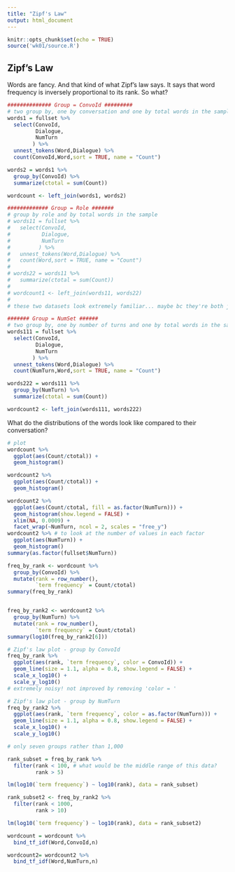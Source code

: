 ```yaml
---
title: "Zipf's Law"
output: html_document
---
```


```r
knitr::opts_chunk$set(echo = TRUE)
source('wk01/source.R')
```

## Zipf's Law
Words are fancy. And that kind of what Zipf's law says. It says that word frequency is inversely proportional to its rank. So what? 
```r
############## Group = ConvoId #########
# two group by, one by conversation and one by total words in the sample
words1 = fullset %>% 
  select(ConvoId,
         Dialogue,
         NumTurn
        ) %>% 
  unnest_tokens(Word,Dialogue) %>% 
  count(ConvoId,Word,sort = TRUE, name = "Count")

words2 = words1 %>% 
  group_by(ConvoId) %>% 
  summarize(ctotal = sum(Count))

wordcount <- left_join(words1, words2)

############# Group = Role #######
# group by role and by total words in the sample
# words11 = fullset %>% 
#   select(ConvoId,
#          Dialogue,
#          NumTurn
#         ) %>% 
#   unnest_tokens(Word,Dialogue) %>% 
#   count(Word,sort = TRUE, name = "Count")
# 
# words22 = words11 %>% 
#   summarize(ctotal = sum(Count))
# 
# wordcount1 <- left_join(words11, words22)
# 
# these two datasets look extremely familiar... maybe bc they're both joined on ConvoId?

####### Group = NumSet ######
# two group by, one by number of turns and one by total words in the sample
words111 = fullset %>% 
  select(ConvoId,
         Dialogue,
         NumTurn
        ) %>% 
  unnest_tokens(Word,Dialogue) %>% 
  count(NumTurn,Word,sort = TRUE, name = "Count")

words222 = words111 %>% 
  group_by(NumTurn) %>% 
  summarize(ctotal = sum(Count))

wordcount2 <- left_join(words111, words222)


```

What do the distributions of the words look like compared to their conversation?
```r
# plot 
wordcount %>% 
  ggplot(aes(Count/ctotal)) +
  geom_histogram()

wordcount2 %>% 
  ggplot(aes(Count/ctotal)) +
  geom_histogram()

wordcount2 %>% 
  ggplot(aes(Count/ctotal, fill = as.factor(NumTurn))) +
  geom_histogram(show.legend = FALSE) +
  xlim(NA, 0.0009) +
  facet_wrap(~NumTurn, ncol = 2, scales = "free_y")
wordcount2 %>% # to look at the number of values in each factor
  ggplot(aes(NumTurn)) + 
  geom_histogram()
summary(as.factor(fullset$NumTurn))

freq_by_rank <- wordcount %>% 
  group_by(ConvoId) %>% 
  mutate(rank = row_number(), 
         `term frequency` = Count/ctotal)
summary(freq_by_rank)


freq_by_rank2 <- wordcount2 %>% 
  group_by(NumTurn) %>% 
  mutate(rank = row_number(), 
         `term frequency` = Count/ctotal)
summary(log10(freq_by_rank2[6]))

# Zipf's law plot - group by ConvoId
freq_by_rank %>% 
  ggplot(aes(rank, `term frequency`, color = ConvoId)) + 
  geom_line(size = 1.1, alpha = 0.8, show.legend = FALSE) + 
  scale_x_log10() +
  scale_y_log10()
# extremely noisy! not improved by removing 'color = '

# Zipf's law plot - group by NumTurn
freq_by_rank2 %>% 
  ggplot(aes(rank, `term frequency`, color = as.factor(NumTurn))) + 
  geom_line(size = 1.1, alpha = 0.8, show.legend = FALSE) + 
  scale_x_log10() +
  scale_y_log10()

# only seven groups rather than 1,000

```

```r
rank_subset = freq_by_rank %>% 
  filter(rank < 100, # what would be the middle range of this data?
         rank > 5)

lm(log10(`term frequency`) ~ log10(rank), data = rank_subset)

rank_subset2 <- freq_by_rank2 %>% 
  filter(rank < 1000,
         rank > 10)

lm(log10(`term frequency`) ~ log10(rank), data = rank_subset2)
```

```r
wordcount = wordcount %>% 
  bind_tf_idf(Word,ConvoId,n)

wordcount2= wordcount2 %>% 
  bind_tf_idf(Word,NumTurn,n)
```


